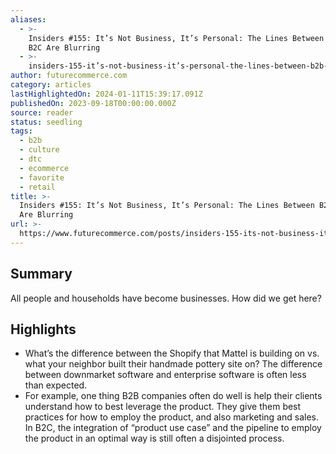 ```yaml
---
aliases:
  - >-
    Insiders #155: It’s Not Business, It’s Personal: The Lines Between B2B and
    B2C Are Blurring
  - >-
    insiders-155-it’s-not-business-it’s-personal-the-lines-between-b2b-and-b2c-are-blurring
author: futurecommerce.com
category: articles
lastHighlightedOn: 2024-01-11T15:39:17.091Z
publishedOn: 2023-09-18T00:00:00.000Z
source: reader
status: seedling
tags:
  - b2b
  - culture
  - dtc
  - ecommerce
  - favorite
  - retail
title: >-
  Insiders #155: It’s Not Business, It’s Personal: The Lines Between B2B and B2C
  Are Blurring
url: >-
  https://www.futurecommerce.com/posts/insiders-155-its-not-business-its-personal-the-lines-between-b2b-and-b2c-are-blurring
---
```

## Summary

All people and households have become businesses. How did we get here?

## Highlights

- What’s the difference between the Shopify that Mattel is building on vs. what your neighbor built their handmade pottery site on? The difference between downmarket software and enterprise software is often less than expected.
- For example, one thing B2B companies often do well is help their clients understand how to best leverage the product. They give them best practices for how to employ the product, and also marketing and sales. In B2C, the integration of “product use case” and the pipeline to employ the product in an optimal way is still often a disjointed process.
